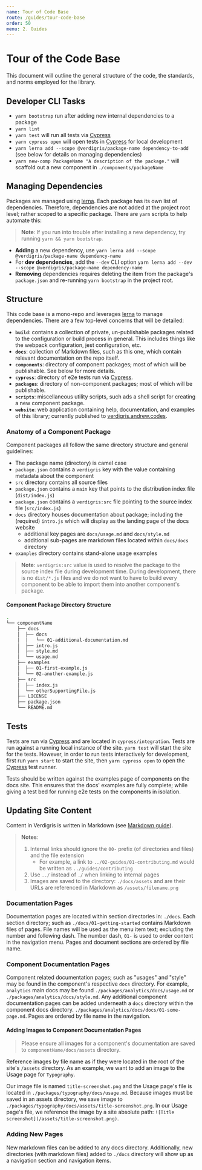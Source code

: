 ```yaml
---
name: Tour of Code Base
route: /guides/tour-code-base
order: 50
menu: 2. Guides
---
```


# Tour of the Code Base

This document will outline the general structure of the code, the standards, and norms employed for the library.

## Developer CLI Tasks

* `yarn bootstrap` run after adding new internal dependencies to a package
* `yarn lint`
* `yarn test` will run all tests via [Cypress](https://cypress.io)
* `yarn cypress open` will open tests in [Cypress](https://cypress.io) for local development
* `yarn lerna add --scope @verdigris/package-name dependency-to-add` (see below for details on managing dependencies)
* `yarn new-comp PackageName "A description of the package."` will scaffold out a new component in `./components/packageName`

## Managing Dependencies

Packages are managed using [lerna](https://lernajs.io/). Each package has its own list of dependencies. Therefore, dependencies are not added at the project root level; rather scoped to a specific package. There are `yarn` scripts to help automate this:

> **Note**: If you run into trouble after installing a new dependency, try running `yarn && yarn bootstrap`.

* **Adding** a new dependency, use `yarn lerna add --scope @verdigris/package-name dependency-name`
* For **dev dependencies**, add the `--dev` CLI option `yarn lerna add --dev --scope @verdigris/package-name dependency-name`
* **Removing** dependencies requires deleting the item from the package's `package.json` and re-running `yarn bootstrap` in the project root.

## Structure

This code base is a mono-repo and leverages [lerna](https://lernajs.io/) to manage dependencies. There are a few top-level concerns that will be detailed:

* **`build`**: contains a collection of private, un-publishable packages related to the configuration or build process in general. This includes things like the webpack configuration, jest configuration, etc.
* **`docs`**: collection of Markdown files, such as this one, which contain relevant documentation on the repo itself.
* **`components`**: directory of component packages; most of which will be publishable. See below for more details.
* **`cypress`**: directory of e2e tests run via [Cypress](https://cypress.io).
* **`packages`**: directory of non-component packages; most of which will be publishable.
* **`scripts`**: miscellaneous utility scripts, such ads a shell script for creating a new component package.
* **`website`**: web application containing help, documentation, and examples of this library; currently published to [verdigris.andrew.codes](http://verdigris.andrew.codes).

### Anatomy of a Component Package

Component packages all follow the same directory structure and general guidelines:

* The package name (directory) is camel case
* `package.json` contains a `verdigris` key with the value containing metadata about the component
* `src` directory contains all source files
* `package.json` contains a `main` key that points to the distribution index file (`dist/index.js`)
* `package.json` contains a `verdigris:src` file pointing to the source index file (`src/index.js`)
* `docs` directory houses documentation about package; including the (required) `intro.js` which will display as the landing page of the docs website
  * additional key pages are `docs/usage.md` and `docs/style.md`
  * additional sub-pages are markdown files located within `docs/docs` directory
* `examples` directory contains stand-alone usage examples

> **Note**: `verdigris:src` value is used to resolve the package to the source index file during development time. During development, there is no `dist/*.js` files and we do not want to have to build every component to be able to import them into another component's package.

#### Component Package Directory Structure

```bash
.
└── componentName
    ├── docs
    │  ├── docs
    │  │   └── 01-additional-documentation.md
    │  ├── intro.js
    │  ├── style.md
    │  └── usage.md
    ├── examples
    │  ├── 01-first-example.js
    │  └── 02-another-example.js
    ├── src
    │  ├── index.js
    │  └── otherSupportingFile.js
    ├── LICENSE
    ├── package.json
    └── README.md
```

## Tests

Tests are run via [Cypress](https://cypress.io) and are located in `cypress/integration`. Tests are run against a running local instance of the site. `yarn test` will start the site for the tests. However, in order to run tests interactively for development, first run `yarn start` to start the site, then `yarn cypress open` to open the [Cypress](https://cypress.io) test runner.

Tests should be written against the examples page of components on the docs site. This ensures that the docs' examples are fully complete; while giving a test bed for running e2e tests on the components in isolation.

## Updating Site Content

Content in Verdigris is written in Markdown (see [Markdown guide](https://guides.github.com/features/mastering-markdown/)).

> **Notes**:
>
> 1.  Internal links should ignore the `00-` prefix (of directories and files) and the file extension
>     * For example, a link to `../02-guides/01-contributing.md` would be written as `../guides/contributing`
> 2.  Use `../` instead of `./` when linking to internal pages
> 3.  Images are saved to the directory: `./docs/assets` and are their URLs are referenced in Markdown as `/assets/filename.png`

### Documentation Pages

Documentation pages are located within section directories in: `./docs`. Each section directory; such as `./docs/01-getting-started` contains Markdown files of pages. File names will be used as the menu item text; excluding the number and following dash. The number dash, `01-` is used to order content in the navigation menu. Pages and document sections are ordered by file name.

### Component Documentation Pages

Component related documentation pages; such as "usages" and "style" may be found in the component's respective `docs` directory. For example, `analytics` main docs may be found `./packages/analytics/docs/usage.md` or `./packages/analytics/docs/style.md`. Any additional component documentation pages can be added underneath a `docs` directory within the component docs directory. `./packages/analytics/docs/docs/01-some-page.md`. Pages are ordered by file name in the navigation.

#### Adding Images to Component Documentation Pages

> Please ensure all images for a component's documentation are saved to `componentName/docs/assets` directory.

Reference images by file name as if they were located in the root of the site's `/assets` directory. As an example, we want to add an image to the Usage page for `Typography`.

Our image file is named `title-screenshot.png` and the Usage page's file is located in `./packages/typography/docs/usage.md`. Because images must be saved in an assets directory, we save image to `./packages/typography/docs/assets/title-screenshot.png`. In our Usage page's file, we reference the image by a site absolute path: `![Title screenshot](/assets/title-screenshot.png)`.

### Adding New Pages

New markdown files can be added to any docs directory. Additionally, new directories (with markdown files) added to `./docs` directory will show up as a navigation section and navigation items.
